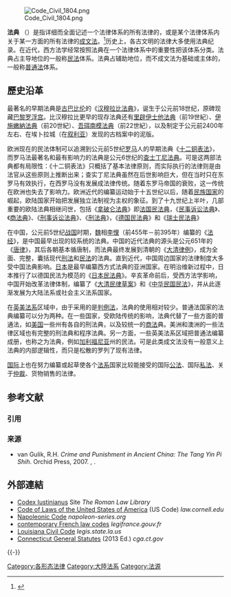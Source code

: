 {{legal}}
[[File:Code_Civil_1804.png|thumb]]

'''法典''' （{{lang-la|''codex''}}）是指详细而全面记述一个法律体系的所有法律的，或是某个法律体系内关于某一方面的所有法律的[[成文法|成文法]]。<ref>{{cite EB1911|wstitle=Code|volume=6|pages=632–634}}</ref>历史上，各古文明的法律大多使用法典纪录。在近代，西方法学经常按照法典在一个法律体系中的重要性把该体系分类。法典占主导地位的一般称[[欧陆法系|民法]]体系。法典占辅助地位，而不成文法为基础或主体的，一般称[[英美法系|普通法]]体系。

==歷史沿革==
最著名的早期法典是[[古巴比伦|古巴比伦]]的《[[汉穆拉比法典|汉穆拉比法典]]》，诞生于公元前18世纪，原碑现藏[[巴黎|巴黎]][[罗浮宫|罗浮宫]]。比汉穆拉比更早的现存法典还有[[里辟伊士他法典|里辟伊士他法典]]（前19世紀）、[[伊施嫩納法典|伊施嫩納法典]]（前20世紀）、[[吾珥南模法典|吾珥南模法典]]（前22世紀），以及制定于公元前2400年左右、在埃卜拉城（在[[叙利亚|叙利亚]]）发现的古档案中的泥版。

欧洲现在的民法体制可以追溯到公元前5世纪[[罗马|罗马]]人的早期法典《[[十二铜表法|十二铜表法]]》，而罗马法最著名和最有影响力的法典是公元6世纪的[[查士丁尼法典|查士丁尼法典]]。可是这两部法典都有局限性：《十二铜表法》只概括了基本法律原则，而实际执行的法律则是由法官从这些原则上推断出来；查实丁尼法典虽然在后世影响巨大，但在当时只在东罗马有效执行，在西罗马没有发展成法律传统。随着东罗马帝国的衰败，这一传统在欧洲也失去了影响力。欧洲近代的编纂运动始于十五世纪以后，随着[[民族国家|民族国家]]的崛起，欧陆国家开始把发展独立法制视为主权的象征。到了十九世纪上半叶，几部重要的欧陆法典相继问世，包括《[[拿破仑法典|拿破仑法典]]》即[[法国民法典|法国民法典]]，《[[民事诉讼法典|民事诉讼法典]]》、《[[商法典|商法典]]》、《[[刑事诉讼法典|刑事诉讼法典]]》、《[[刑法典|刑法典]]》，《[[德国民法典|德国民法典]]》和《[[瑞士民法典|瑞士民法典]]》

在中国，公元前5世纪[[战国|战国]]时期，[[魏国_(战国)|魏]]相[[李悝|李悝]]（前455年－前395年）编纂的《[[法经|法经]]》，是中国最早出现的较系统的法典。中国的近代法典的源头是公元651年的《[[唐律|唐律]]》，其后各朝基本循唐制，而法典最终发展到清朝的《[[大清律例|大清律例]]》，成为全面、完整，囊括现代[[刑法|刑法]]和[[民法|民法]]的法典。直到近代，中国周边国家的法律制度大多受中国法典影响。[[日本|日本]]是最早编纂西方式法典的亚洲国家。在明治维新过程中，日本推行了以德国民法为模范的《[[日本民法典|日本民法典]]》。辛亥革命前后，受西方法学影响，中国开始改革法律体制，编纂了《[[大清民律草案|大清民律草案]]》和《[[中华民国民法|中华民国民法]]》，并从此逐渐发展为大陆法系或社会主义法系国家。

在[[英美法系|英美法系]]区域中，由于采用的是[[判例法|判例法]]，法典的使用相对较少。普通法国家的法典编纂可以分为两种。在一些国家，受欧陆传统的影响，法典代替了一些方面的普通法，如[[美国|美国]]一些州有各自的刑法典，以及较统一的[[商法|商法]]典。美洲和澳洲的一些法律区域也有完整的刑法典和程序法典。另一方面，一些英美法系区域把普通法编纂成册，也称之为法典，例如[[加利福尼亚|加利福尼亚]]州的民法。可是此类成文法没有一般意义上法典的内部逻辑性，而只是松散的罗列了现有法律。

[[国际|国际]]上也在努力编纂或起草使各个[[法系|法系]]国家比较能接受的国际[[公法|公法]]、国际[[私法|私法]]、关于[[仲裁|仲裁]]、货物销售的法律。

== 参考文献 ==
=== 引用 ===
{{Reflist}}

=== 来源 ===
{{ReflistH}}
* van Gulik, R.H. ''Crime and Punishment in Ancient China: The Tang Yin Pi Shih''. Orchid Press, 2007. {{ISBN|9745240915}}, {{ISBN|978-974-524-091-9}}.
{{ReflistF}}

==外部連結==
* [https://web.archive.org/web/20120831060912/http://web.upmf-grenoble.fr/Haiti/Cours/Ak/ Codex Iustinianus] Site ''The Roman Law Library''
* [https://www.law.cornell.edu/uscode/ Code of Laws of the United States of America] {{Wayback|url=https://www.law.cornell.edu/uscode/ |date=20120210194503 }} (US Code) ''law.cornell.edu''
* [http://www.napoleon-series.org/research/government/c_code.html Napoleonic Code] {{Wayback|url=http://www.napoleon-series.org/research/government/c_code.html |date=20210319155351 }} ''napoleon-series.org''
* [http://www.legifrance.gouv.fr/Traductions/en-English/Legifrance-translations contemporary French law codes] {{Wayback|url=http://www.legifrance.gouv.fr/Traductions/en-English/Legifrance-translations |date=20210225130759 }} ''legifrance.gouv.fr''
* [https://web.archive.org/web/20130527213245/http://www.legis.state.la.us/lss/lss.asp?folder=67 Louisiana Civil Code] ''legis.state.la.us''
* [https://web.archive.org/web/20141003040124/http://www.cga.ct.gov/2013/pub/titles.htm Connecticut General Statutes] (2013 Ed.) ''cga.ct.gov''
{{-}}
{{law|state=collapsed}}

{{Authority control}}
[[Category:各形态法律|Category:各形态法律]]
[[Category:大陸法系|Category:大陸法系]]
[[Category:法源|Category:法源]]